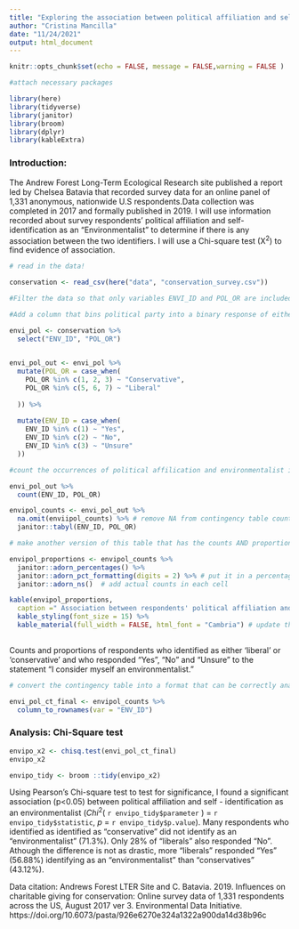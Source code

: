 ```yaml
---
title: "Exploring the association between political affiliation and self-identification as an 'Environmentalist' "
author: "Cristina Mancilla"
date: "11/24/2021"
output: html_document
---
```


```r
knitr::opts_chunk$set(echo = FALSE, message = FALSE,warning = FALSE )

#attach necessary packages

library(here)
library(tidyverse)
library(janitor)
library(broom)
library(dplyr)
library(kableExtra)

```
### Introduction: 

The Andrew Forest Long-Term Ecological Research site published a report led by Chelsea Batavia that recorded survey data for an online panel of 1,331 anonymous, nationwide U.S respondents.Data collection was completed in 2017 and formally published in 2019. I will use information recorded about survey respondents' political affiliation and self-identification as an "Environmentalist" to determine if there is any association between the two identifiers. I will use a Chi-square test (X^2^) to find evidence of association. 




```r
# read in the data! 

conservation <- read_csv(here("data", "conservation_survey.csv"))

#Filter the data so that only variables ENVI_ID and POL_OR are included in the dataframe. 

```


```r
#Add a column that bins political party into a binary response of either "conservative" (1-3) or "liberal" (5-7). Exclude all other political affiliations. 

envi_pol <- conservation %>% 
  select("ENV_ID", "POL_OR") 
  
```


```r
envi_pol_out <- envi_pol %>% 
  mutate(POL_OR = case_when(
    POL_OR %in% c(1, 2, 3) ~ "Conservative", 
    POL_OR %in% c(5, 6, 7) ~ "Liberal"
    
  )) %>% 
  
  mutate(ENV_ID = case_when(
    ENV_ID %in% c(1) ~ "Yes", 
    ENV_ID %in% c(2) ~ "No", 
    ENV_ID %in% c(3) ~ "Unsure"
  )) 

```


```r
#count the occurrences of political affilication and environmentalist identification 

envi_pol_out %>% 
  count(ENV_ID, POL_OR)
```

```r
envipol_counts <- envi_pol_out %>% 
  na.omit(enviipol_counts) %>% # remove NA from contingency table counts 
  janitor::tabyl(ENV_ID, POL_OR)

# make another version of this table that has the counts AND proportions. 

envipol_proportions <- envipol_counts %>% 
  janitor::adorn_percentages() %>% 
  janitor::adorn_pct_formatting(digits = 2) %>% # put it in a percentage format
  janitor::adorn_ns()  # add actual counts in each cell 

kable(envipol_proportions, 
  caption =" Association between respondents' political affiliation and self-identification as an 'environmentalist' ") %>% 
  kable_styling(font_size = 15) %>%
  kable_material(full_width = FALSE, html_font = "Cambria") # update the table theme
  

```
Counts and proportions of respondents who identified as either 'liberal' or 'conservative' and who responded “Yes”, “No” and “Unsure” to the statement “I consider myself an environmentalist.”

```r

# convert the contingency table into a format that can be correctly analyzed in a chi-square test. Use column_to_rownames() to move the ENV_ID column into a row name. 

envi_pol_ct_final <- envipol_counts %>% 
  column_to_rownames(var = "ENV_ID")
```

### Analysis: Chi-Square test 


```r
envipo_x2 <- chisq.test(envi_pol_ct_final)
envipo_x2

envipo_tidy <- broom ::tidy(envipo_x2)
```
Using Pearson's Chi-square test to test for significance, I found a significant association (p<0.05) between political affiliation and self - identification as an environmentalist ($Chi$^2^( `r envipo_tidy$parameter` ) = `r envipo_tidy$statistic`, *p* = `r envipo_tidy$p.value `). Many respondents who identified as identified as "conservative" did not identify as an "environmentalist" (71.3%). Only 28% of "liberals" also responded "No". Athough the difference is not as drastic, more "liberals" responded "Yes" (56.88%) identifying as an "environmentalist" than "conservatives" (43.12%).  


Data citation: Andrews Forest LTER Site and C. Batavia. 2019. Influences on charitable giving for conservation: Online survey data of 1,331 respondents across the US, August 2017 ver 3. Environmental Data Initiative. https://doi.org/10.6073/pasta/926e6270e324a1322a900da14d38b96c
